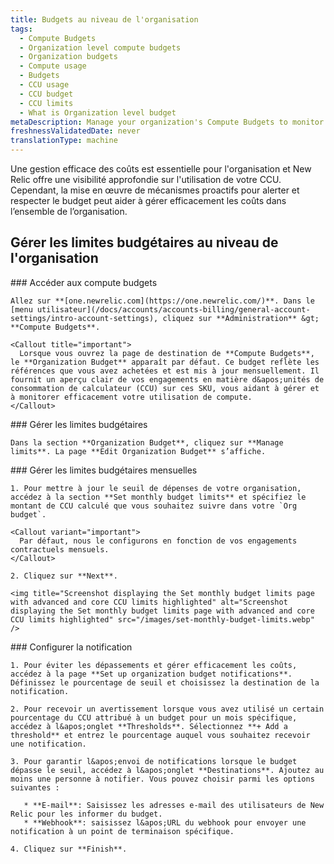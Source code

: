 ```yaml
---
title: Budgets au niveau de l'organisation
tags:
  - Compute Budgets
  - Organization level compute budgets
  - Organization budgets
  - Compute usage
  - Budgets
  - CCU usage
  - CCU budget
  - CCU limits
  - What is Organization level budget
metaDescription: Manage your organization's Compute Budgets to monitor and alert on Compute Consumption Unit (CCU) usage.
freshnessValidatedDate: never
translationType: machine
---
```


Une gestion efficace des coûts est essentielle pour l&apos;organisation et New Relic offre une visibilité approfondie sur l&apos;utilisation de votre CCU. Cependant, la mise en œuvre de mécanismes proactifs pour alerter et respecter le budget peut aider à gérer efficacement les coûts dans l’ensemble de l’organisation.

## Gérer les limites budgétaires au niveau de l&apos;organisation

<Steps>
  <Step>
    ### Accéder aux compute budgets

    Allez sur **[one.newrelic.com](https://one.newrelic.com/)**. Dans le [menu utilisateur](/docs/accounts/accounts-billing/general-account-settings/intro-account-settings), cliquez sur **Administration** &gt; **Compute Budgets**.

    <Callout title="important">
      Lorsque vous ouvrez la page de destination de **Compute Budgets**, le **Organization Budget** apparaît par défaut. Ce budget reflète les références que vous avez achetées et est mis à jour mensuellement. Il fournit un aperçu clair de vos engagements en matière d&apos;unités de consommation de calculateur (CCU) sur ces SKU, vous aidant à gérer et à monitorer efficacement votre utilisation de compute.
    </Callout>
  </Step>

  <Step>
    ### Gérer les limites budgétaires

    Dans la section **Organization Budget**, cliquez sur **Manage limits**. La page **Edit Organization Budget** s’affiche.
  </Step>

  <Step>
    ### Gérer les limites budgétaires mensuelles

    1. Pour mettre à jour le seuil de dépenses de votre organisation, accédez à la section **Set monthly budget limits** et spécifiez le montant de CCU calculé que vous souhaitez suivre dans votre `Org budget`.

    <Callout variant="important">
      Par défaut, nous le configurons en fonction de vos engagements contractuels mensuels.
    </Callout>

    2. Cliquez sur **Next**.

    <img title="Screenshot displaying the Set monthly budget limits page with advanced and core CCU limits highlighted" alt="Screenshot displaying the Set monthly budget limits page with advanced and core CCU limits highlighted" src="/images/set-monthly-budget-limits.webp" />
  </Step>

  <Step>
    ### Configurer la notification

    1. Pour éviter les dépassements et gérer efficacement les coûts, accédez à la page **Set up organization budget notifications**. Définissez le pourcentage de seuil et choisissez la destination de la notification.

    2. Pour recevoir un avertissement lorsque vous avez utilisé un certain pourcentage du CCU attribué à un budget pour un mois spécifique, accédez à l&apos;onglet **Thresholds**. Sélectionnez **+ Add a threshold** et entrez le pourcentage auquel vous souhaitez recevoir une notification.

    3. Pour garantir l&apos;envoi de notifications lorsque le budget dépasse le seuil, accédez à l&apos;onglet **Destinations**. Ajoutez au moins une personne à notifier. Vous pouvez choisir parmi les options suivantes :

       * **E-mail**: Saisissez les adresses e-mail des utilisateurs de New Relic pour les informer du budget.
       * **Webhook**: saisissez l&apos;URL du webhook pour envoyer une notification à un point de terminaison spécifique.

    4. Cliquez sur **Finish**.
  </Step>
</Steps>
